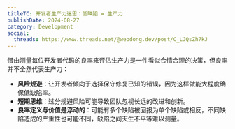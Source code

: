 ```yaml
---
titleTC: 开发者生产力迷思：低缺陷 = 生产力
publishDate: 2024-08-27
category: Development
social:
  threads: https://www.threads.net/@webdong.dev/post/C_LJQsZh7kJ
---
```


借由测量每位开发者代码的良率来评估生产力是一件看似合情合理的决策，但良率并不全然代表生产力：

- **风险规避**：让开发者倾向于选择保守修复已知的错误，因为这样做能大程度确保低缺陷率。
- **短期思维**：过分规避风险可能导致团队忽视长远的改进和创新。
- **良率定义与价值是浮动的**：可能有多个缺陷被回报为单个缺陷或相反，不同缺陷造成的严重性也可能不同，缺陷之间天生不平等难以测量。
